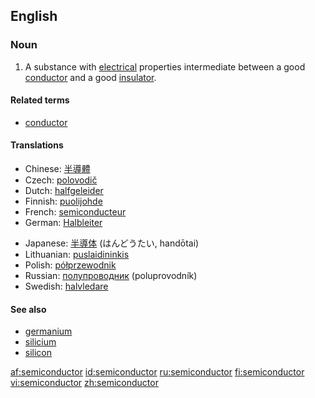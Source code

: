 ==English==
{{wikipedia}}
===Noun===
{{en-noun}}

# {{physics}} A substance with [[electrical]] properties intermediate between a good [[conductor]] and a good [[insulator]].

====Related terms====
* [[conductor]]

====Translations====
{{trans-top|substance with electrical properties}}
* Chinese: [[半導體]]
* Czech: [[polovodič]] {{m}}
* Dutch: [[halfgeleider]] {{m}}
* Finnish: [[puolijohde]]
* French: [[semiconducteur]] {{m}}
* German: [[Halbleiter]] {{m}}
{{trans-mid}}
* Japanese: [[半導体]] (はんどうたい, handōtai)
* Lithuanian: [[puslaidininkis]] {{m}}
* Polish: [[półprzewodnik]] {{m}}
* Russian: [[полупроводник]] (poluprovodník){{m}}
* Swedish: [[halvledare]] {{c}}
{{trans-bottom}}

====See also====
* [[germanium]]
* [[silicium]]
* [[silicon]]

[[af:semiconductor]]
[[id:semiconductor]]
[[ru:semiconductor]]
[[fi:semiconductor]]
[[vi:semiconductor]]
[[zh:semiconductor]]